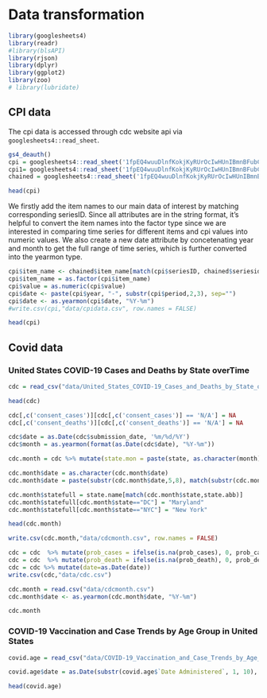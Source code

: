 # Data transformation

```r
library(googlesheets4)
library(readr)
#library(blsAPI)
library(rjson) 
library(dplyr)
library(ggplot2)
library(zoo)
# library(lubridate)
```

## CPI data
The cpi data is accessed through cdc website api via ```googlesheets4::read_sheet```.


```r
gs4_deauth()
cpi = googlesheets4::read_sheet('1fpEQ4wuuDlnfKokjKyRUrOcIwHUnIBmnBFubCUpnQ94',sheet='chained_data')
cpi1= googlesheets4::read_sheet('1fpEQ4wuuDlnfKokjKyRUrOcIwHUnIBmnBFubCUpnQ94',sheet='Sheet1')
chained = googlesheets4::read_sheet('1fpEQ4wuuDlnfKokjKyRUrOcIwHUnIBmnBFubCUpnQ94',sheet='chained')
```

```r
head(cpi)
```

We firstly add the item names to our main data of interest by matching corresponding seriesID. Since all attributes are in the string format, it's helpful to convert the item names into the factor type since we are interested in comparing time series for different items and cpi values into numeric values. We also create a new date attribute by concetenating year and month to get the full range of time series, which is further converted into the yearmon type.


```r
cpi$item_name <- chained$item_name[match(cpi$seriesID, chained$seriesid)]
cpi$item_name = as.factor(cpi$item_name)
cpi$value = as.numeric(cpi$value)
cpi$date <- paste(cpi$year, "-", substr(cpi$period,2,3), sep="")
cpi$date <- as.yearmon(cpi$date, "%Y-%m")
#write.csv(cpi,"data/cpidata.csv", row.names = FALSE)
```

```r
head(cpi)
```

## Covid data

### United States COVID-19 Cases and Deaths by State overTime

```r
cdc = read_csv("data/United_States_COVID-19_Cases_and_Deaths_by_State_over_Time.csv")
```


```r
head(cdc)
```
```r
cdc[,c('consent_cases')][cdc[,c('consent_cases')] == 'N/A'] = NA
cdc[,c('consent_deaths')][cdc[,c('consent_deaths')] == 'N/A'] = NA
```


```r
cdc$date = as.Date(cdc$submission_date, '%m/%d/%Y')
cdc$month = as.yearmon(format(as.Date(cdc$date), "%Y-%m"))
```


```r
cdc.month = cdc %>% mutate(state.mon = paste(state, as.character(month), sep='') ) %>% group_by(state.mon) %>% summarize(new_case = sum(new_case, na.rm = TRUE), new_death = sum(new_death, na.rm = TRUE), month = min(month), state=min(state)) %>% rename(date = month) %>% select(-c(state.mon))
```

```r
cdc.month$date = as.character(cdc.month$date)
cdc.month$date = paste(substr(cdc.month$date,5,8), match(substr(cdc.month$date,1,3), month.abb), sep="-")
```

```r
cdc.month$statefull = state.name[match(cdc.month$state,state.abb)]
cdc.month$statefull[cdc.month$state=="DC"] = "Maryland"
cdc.month$statefull[cdc.month$state=="NYC"] = "New York"
```


```r
head(cdc.month)
```


```r
write.csv(cdc.month,"data/cdcmonth.csv", row.names = FALSE)

```
```r
cdc = cdc  %>% mutate(prob_cases = ifelse(is.na(prob_cases), 0, prob_cases)) %>% mutate(conf_cases = tot_cases - prob_cases)
cdc = cdc  %>% mutate(prob_death = ifelse(is.na(prob_death), 0, prob_death)) %>% mutate(conf_death = tot_death - prob_death)
cdc = cdc %>% mutate(date=as.Date(date))
write.csv(cdc,"data/cdc.csv")
```

```r
cdc.month = read.csv("data/cdcmonth.csv")
cdc.month$date <- as.yearmon(cdc.month$date, "%Y-%m")
```


```r
cdc.month
```

### COVID-19 Vaccination and Case Trends by Age Group in United States

```r
covid.age = read_csv("data/COVID-19_Vaccination_and_Case_Trends_by_Age_Group__United_States.csv")
```



```r
covid.age$date = as.Date(substr(covid.age$`Date Administered`, 1, 10), '%m/%d/%Y')
```

```r
head(covid.age)
```

